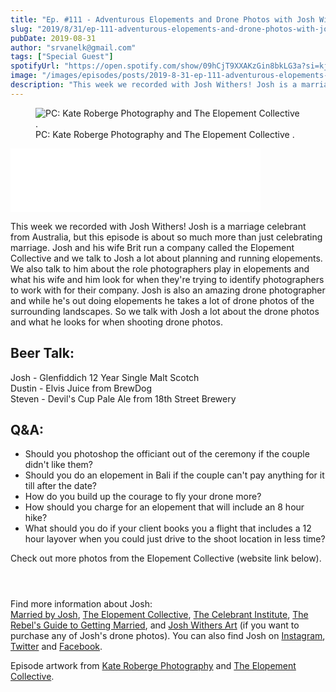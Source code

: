 ```yaml
---
title: "Ep. #111 - Adventurous Elopements and Drone Photos with Josh Withers of the Rebel's Guide to Getting Married"
slug: "2019/8/31/ep-111-adventurous-elopements-and-drone-photos-with-josh-withers-of-the-rebels-guide-to-getting-married"
pubDate: 2019-08-31
author: "srvanelk@gmail.com"
tags: ["Special Guest"]
spotifyUrl: "https://open.spotify.com/show/09hCjT9XXAKzGin8bkLG3a?si=kjRZvQ1JTb6Ov3HVzSSlWA"
image: "/images/episodes/posts/2019-8-31-ep-111-adventurous-elopements-and-drone-photos-with-josh-withers-of-the-rebels-guide-to-getting-married/Kate_Roberge_Photography_Emily_Glen-155.webp"
description: "This week we recorded with Josh Withers! Josh is a marriage celebrant from Australia, but this episode is about so much more than just celebrating marriage. Josh and his wife Brit run a company called the Elopement Collective and we talk to Josh a lot about planning and running elopements. We also talk to him about the role photographers play in elopements and what his wife and him look for when they're trying to identify photographers to work with for their company. Josh is also an amazing drone photographer and while he's out doing elopements he takes a lot of drone photos of the surrounding landscapes. So we talk with Josh a lot about the drone photos and what he looks for when shooting drone photos."
---
```


<figure>
  <img src="/images/episodes/posts/2019-8-31-ep-111-adventurous-elopements-and-drone-photos-with-josh-withers-of-the-rebels-guide-to-getting-married/Kate_Roberge_Photography_Emily_Glen-155.webp" alt=" PC:  Kate Roberge Photography  and  The Elopement Collective . " />
  <figcaption>PC:  Kate Roberge Photography  and  The Elopement Collective .</figcaption>
</figure>
<iframe class="embedly-embed" src="//cdn.embedly.com/widgets/media.html?src=https%3A%2F%2Fanchor.fm%2Fweddingphotohangover%2Fembed%2Fepisodes%2FEp--111---Adventurous-Elopements-and-Drone-Photos-with-Josh-Withers-of-the-Rebels-Guide-to-Getting-Married-e55v0o&url=https%3A%2F%2Fanchor.fm%2Fweddingphotohangover%2Fepisodes%2FEp--111---Adventurous-Elopements-and-Drone-Photos-with-Josh-Withers-of-the-Rebels-Guide-to-Getting-Married-e55v0o&image=https%3A%2F%2Fd3t3ozftmdmh3i.cloudfront.net%2Fproduction%2Fpodcast_uploaded_episode400%2F805714%2F805714-1567264105601-ee6979c7590da.jpg&key=61d05c9d54e8455ea7a9677c366be814&type=text%2Fhtml&schema=anchor&wmode=opaque" width="400" height="102" scrolling="no" frameborder="0" allow="autoplay; fullscreen" allowfullscreen="true"></iframe>

This week we recorded with Josh Withers! Josh is a marriage celebrant from Australia, but this episode is about so much more than just celebrating marriage. Josh and his wife Brit run a company called the Elopement Collective and we talk to Josh a lot about planning and running elopements. We also talk to him about the role photographers play in elopements and what his wife and him look for when they're trying to identify photographers to work with for their company. Josh is also an amazing drone photographer and while he's out doing elopements he takes a lot of drone photos of the surrounding landscapes. So we talk with Josh a lot about the drone photos and what he looks for when shooting drone photos.

## Beer Talk:  
Josh - Glenfiddich 12 Year Single Malt Scotch   
Dustin - Elvis Juice from BrewDog   
Steven - Devil's Cup Pale Ale from 18th Street Brewery

## Q&A: 
- Should you photoshop the officiant out of the ceremony if the couple didn't like them? 
- Should you do an elopement in Bali if the couple can't pay anything for it till after the date? 
- How do you build up the courage to fly your drone more? 
- How should you charge for an elopement that will include an 8 hour hike? 
- What should you do if your client books you a flight that includes a 12 hour layover when you could just drive to the shoot location in less time?

Check out more photos from the Elopement Collective (website link below).

<figure>
  <img src="/images/episodes/posts/2019-8-31-ep-111-adventurous-elopements-and-drone-photos-with-josh-withers-of-the-rebels-guide-to-getting-married/3-DJI_0846.webp" alt="" />
</figure>
<figure>
  <img src="/images/episodes/posts/2019-8-31-ep-111-adventurous-elopements-and-drone-photos-with-josh-withers-of-the-rebels-guide-to-getting-married/7-DJI_0300.webp" alt="" />
</figure>
<figure>
  <img src="/images/episodes/posts/2019-8-31-ep-111-adventurous-elopements-and-drone-photos-with-josh-withers-of-the-rebels-guide-to-getting-married/14-DJI_0667.webp" alt="" />
</figure>

Find more information about Josh:   
[Married by Josh](https://marriedbyjosh.com/), [The Elopement Collective](https://elopementcollective.com/), [The Celebrant Institute](https://celebrant.institute/), [The Rebel's Guide to Getting Married](https://therebels.guide/), and [Josh Withers Art](https://josh.darkroom.tech/) (if you want to purchase any of Josh's drone photos). You can also find Josh on [Instagram](https://www.instagram.com/marriedbyjosh/), [Twitter](https://twitter.com/joshuawithers) and [Facebook](https://www.facebook.com/marriedbyjosh/).

Episode artwork from [Kate Roberge Photography](https://www.katerobergephotography.com/) and [The Elopement Collective](https://elopementcollective.com/).
